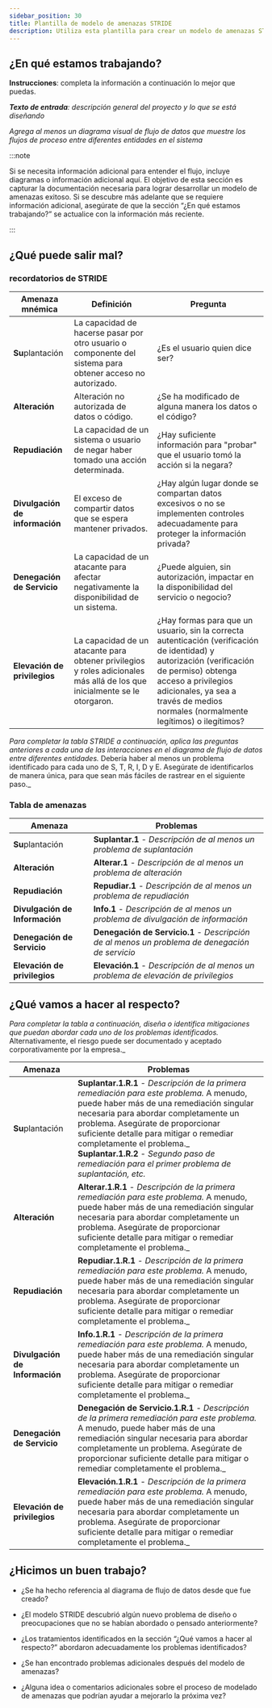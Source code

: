 ```yaml
---
sidebar_position: 30
title: Plantilla de modelo de amenazas STRIDE
description: Utiliza esta plantilla para crear un modelo de amenazas STRIDE para tu proyecto.
---
```


## ¿En qué estamos trabajando?

**Instrucciones**: completa la información a continuación lo mejor que puedas.

_**Texto de entrada**: descripción general del proyecto y lo que se está diseñando_

_Agrega al menos un diagrama visual de flujo de datos que muestre los flujos de proceso entre diferentes entidades en el sistema_

:::note

Si se necesita información adicional para entender el flujo, incluye diagramas o información adicional aquí. El objetivo de esta sección es capturar la documentación necesaria para lograr desarrollar un modelo de amenazas exitoso. Si se descubre más adelante que se requiere información adicional, asegúrate de que la sección “¿En qué estamos trabajando?” se actualice con la información más reciente.

:::

## ¿Qué puede salir mal?

###  recordatorios de STRIDE

| Amenaza mnémica                | Definición                                                                                                                 | Pregunta                                                                                                                                                                                                                                               |
| ------------------------------ | -------------------------------------------------------------------------------------------------------------------------- | ------------------------------------------------------------------------------------------------------------------------------------------------------------------------------------------------------------------------------------------------------ |
| **Su**plantación               | La capacidad de hacerse pasar por otro usuario o componente del sistema para obtener acceso no autorizado.                 | ¿Es el usuario quien dice ser?                                                                                                                                                                                                                         |
| **Alteración**                 | Alteración no autorizada de datos o código.                                                                                | ¿Se ha modificado de alguna manera los datos o el código?                                                                                                                                                                                              |
| **Repudiación**                | La capacidad de un sistema o usuario de negar haber tomado una acción determinada.                                         | ¿Hay suficiente información para "probar" que el usuario tomó la acción si la negara?                                                                                                                                                                  |
| **Divulgación de información** | El exceso de compartir datos que se espera mantener privados.                                                              | ¿Hay algún lugar donde se compartan datos excesivos o no se implementen controles adecuadamente para proteger la información privada?                                                                                                                  |
| **Denegación de Servicio**     | La capacidad de un atacante para afectar negativamente la disponibilidad de un sistema.                                    | ¿Puede alguien, sin autorización, impactar en la disponibilidad del servicio o negocio?                                                                                                                                                                |
| **Elevación de privilegios**   | La capacidad de un atacante para obtener privilegios y roles adicionales más allá de los que inicialmente se le otorgaron. | ¿Hay formas para que un usuario, sin la correcta autenticación (verificación de identidad) y autorización (verificación de permiso) obtenga acceso a privilegios adicionales, ya sea a través de medios normales (normalmente legítimos) o ilegítimos? |

_Para completar la tabla STRIDE a continuación, aplica las preguntas anteriores a cada una de las interacciones en el diagrama de flujo de datos entre diferentes entidades._ Debería haber al menos un problema identificado para cada uno de S, T, R, I, D y E. Asegúrate de identificarlos de manera única, para que sean más fáciles de rastrear en el siguiente paso._

### Tabla de amenazas

| Amenaza                        | Problemas                                                                                      |
| ------------------------------ | ---------------------------------------------------------------------------------------------- |
| **Su**plantación               | **Suplantar.1** - _Descripción de al menos un problema de suplantación_                        |
| **Alteración**                 | **Alterar.1** - _Descripción de al menos un problema de alteración_                            |
| **Repudiación**                | **Repudiar.1** - _Descripción de al menos un problema de repudiación_                          |
| **Divulgación de Información** | **Info.1** - _Descripción de al menos un problema de divulgación de información_               |
| **Denegación de Servicio**     | **Denegación de Servicio.1** - _Descripción de al menos un problema de denegación de servicio_ |
| **Elevación de privilegios**   | **Elevación.1** - _Descripción de al menos un problema de elevación de privilegios_            |

## ¿Qué vamos a hacer al respecto?

_Para completar la tabla a continuación, diseña o identifica mitigaciones que puedan abordar cada uno de los problemas identificados._ Alternativamente, el riesgo puede ser documentado y aceptado corporativamente por la empresa._

| Amenaza                        | Problemas                                                                                                                                                                                                                                                                                                                                                                                           |
| ------------------------------ | --------------------------------------------------------------------------------------------------------------------------------------------------------------------------------------------------------------------------------------------------------------------------------------------------------------------------------------------------------------------------------------------------- |
| **Su**plantación               | **Suplantar.1.R.1** - _Descripción de la primera remediación para este problema._ A menudo, puede haber más de una remediación singular necesaria para abordar completamente un problema. Asegúrate de proporcionar suficiente detalle para mitigar o remediar completamente el problema._ <br /> **Suplantar.1.R.2** - _Segundo paso de remediación para el primer problema de suplantación, etc._ |
| **Alteración**                 | **Alterar.1.R.1** - _Descripción de la primera remediación para este problema._ A menudo, puede haber más de una remediación singular necesaria para abordar completamente un problema. Asegúrate de proporcionar suficiente detalle para mitigar o remediar completamente el problema._                                                                                                            |
| **Repudiación**                | **Repudiar.1.R.1** - _Descripción de la primera remediación para este problema._ A menudo, puede haber más de una remediación singular necesaria para abordar completamente un problema. Asegúrate de proporcionar suficiente detalle para mitigar o remediar completamente el problema._                                                                                                           |
| **Divulgación de Información** | **Info.1.R.1** - _Descripción de la primera remediación para este problema._ A menudo, puede haber más de una remediación singular necesaria para abordar completamente un problema. Asegúrate de proporcionar suficiente detalle para mitigar o remediar completamente el problema._                                                                                                               |
| **Denegación de Servicio**     | **Denegación de Servicio.1.R.1** - _Descripción de la primera remediación para este problema._ A menudo, puede haber más de una remediación singular necesaria para abordar completamente un problema. Asegúrate de proporcionar suficiente detalle para mitigar o remediar completamente el problema._                                                                                             |
| **Elevación de privilegios**   | **Elevación.1.R.1** - _Descripción de la primera remediación para este problema._ A menudo, puede haber más de una remediación singular necesaria para abordar completamente un problema. Asegúrate de proporcionar suficiente detalle para mitigar o remediar completamente el problema._                                                                                                          |

## ¿Hicimos un buen trabajo?

- ¿Se ha hecho referencia al diagrama de flujo de datos desde que fue creado?

- ¿El modelo STRIDE descubrió algún nuevo problema de diseño o preocupaciones que no se habían abordado o pensado anteriormente?

- ¿Los tratamientos identificados en la sección “¿Qué vamos a hacer al respecto?” abordaron adecuadamente los problemas identificados?

- ¿Se han encontrado problemas adicionales después del modelo de amenazas?

- ¿Alguna idea o comentarios adicionales sobre el proceso de modelado de amenazas que podrían ayudar a mejorarlo la próxima vez?
